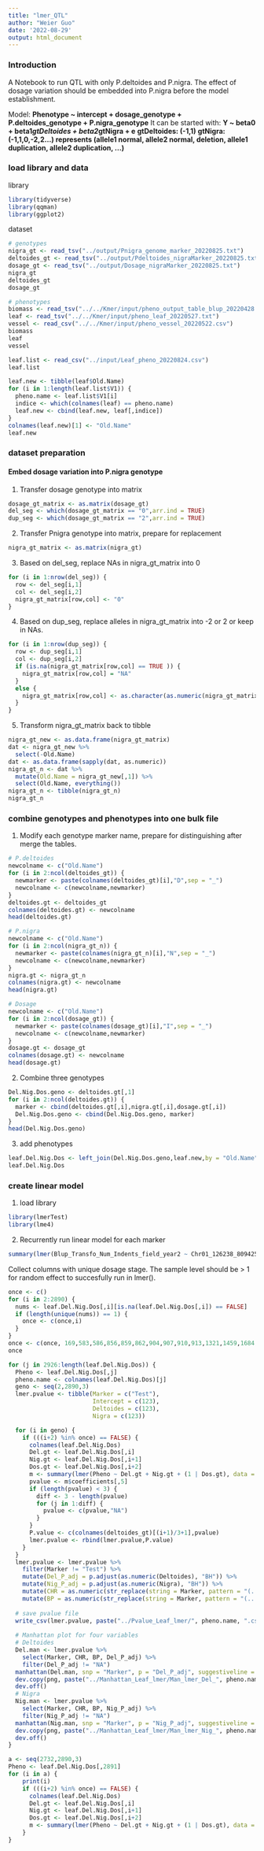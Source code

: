 ```yaml
---
title: "lmer_QTL"
author: "Weier Guo"
date: '2022-08-29'
output: html_document
---
```


### Introduction ###
A Notebook to run QTL with only P.deltoides and P.nigra. The effect of dosage variation should be embedded into P.nigra before the model establishment. 

Model:
**Phenotype ~ intercept + dosage_genotype + P.deltoides_genotype + P.nigra_genotype**
It can be started with: 
**Y ~ beta0 + beta1*gtDeltoides + beta2*gtNigra + e**
**gtDeltoides: (-1,1)**
**gtNigra: (-1,1,0,-2,2...) represents (allele1 normal, allele2 normal, deletion, allele1 duplication, allele2 duplication, ...)**


### load library and data ###
library
```r
library(tidyverse)
library(qqman)
library(ggplot2)
```

dataset
```r
# genotypes
nigra_gt <- read_tsv("../output/Pnigra_genome_marker_20220825.txt")
deltoides_gt <- read_tsv("../output/Pdeltoides_nigraMarker_20220825.txt")
dosage_gt <- read_tsv("../output/Dosage_nigraMarker_20220825.txt")
nigra_gt
deltoides_gt
dosage_gt
```

```r
# phenotypes
biomass <- read_tsv("../../Kmer/input/pheno_output_table_blup_20220428.txt")
leaf <- read_tsv("../../Kmer/input/pheno_leaf_20220527.txt")
vessel <- read_csv("../../Kmer/input/pheno_vessel_20220522.csv")
biomass
leaf
vessel
```


```r
leaf.list <- read_csv("../input/Leaf_pheno_20220824.csv")
leaf.list
```

```r
leaf.new <- tibble(leaf$Old.Name)
for (i in 1:length(leaf.list$V1)) {
  pheno.name <- leaf.list$V1[i]
  indice <- which(colnames(leaf) == pheno.name)
  leaf.new <- cbind(leaf.new, leaf[,indice])
}
colnames(leaf.new)[1] <- "Old.Name"
leaf.new
```


### dataset preparation ###
#### Embed dosage variation into P.nigra genotype ####
1. Transfer dosage genotype into matrix
```r
dosage_gt_matrix <- as.matrix(dosage_gt)
del_seg <- which(dosage_gt_matrix == "0",arr.ind = TRUE)
dup_seg <- which(dosage_gt_matrix == "2",arr.ind = TRUE)
```

2. Transfer Pnigra genotype into matrix, prepare for replacement
```r
nigra_gt_matrix <- as.matrix(nigra_gt)
```

3. Based on del_seg, replace NAs in nigra_gt_matrix into 0
```r
for (i in 1:nrow(del_seg)) {
  row <- del_seg[i,1]
  col <- del_seg[i,2]
  nigra_gt_matrix[row,col] <- "0"
}
```

4. Based on dup_seg, replace alleles in nigra_gt_matrix into -2 or 2 or keep in NAs. 
```r
for (i in 1:nrow(dup_seg)) {
  row <- dup_seg[i,1]
  col <- dup_seg[i,2]
  if (is.na(nigra_gt_matrix[row,col] == TRUE )) {
    nigra_gt_matrix[row,col] = "NA"
  }
  else {
    nigra_gt_matrix[row,col] <- as.character(as.numeric(nigra_gt_matrix[row,col]) * 2)
  }
}
```


5. Transform nigra_gt_matrix back to tibble
```r
nigra_gt_new <- as.data.frame(nigra_gt_matrix)
dat <- nigra_gt_new %>%
  select(-Old.Name) 
dat <- as.data.frame(sapply(dat, as.numeric))
nigra_gt_n <- dat %>%
  mutate(Old.Name = nigra_gt_new[,1]) %>%
  select(Old.Name, everything())
nigra_gt_n <- tibble(nigra_gt_n)
nigra_gt_n
```

### combine genotypes and phenotypes into one bulk file ###
1. Modify each genotype marker name, prepare for distinguishing after merge the tables.
```r
# P.deltoides
newcolname <- c("Old.Name")
for (i in 2:ncol(deltoides_gt)) {
  newmarker <- paste(colnames(deltoides_gt)[i],"D",sep = "_")
  newcolname <- c(newcolname,newmarker)
}
deltoides.gt <- deltoides_gt
colnames(deltoides.gt) <- newcolname
head(deltoides.gt)
```

```r
# P.nigra
newcolname <- c("Old.Name")
for (i in 2:ncol(nigra_gt_n)) {
  newmarker <- paste(colnames(nigra_gt_n)[i],"N",sep = "_")
  newcolname <- c(newcolname,newmarker)
}
nigra.gt <- nigra_gt_n 
colnames(nigra.gt) <- newcolname
head(nigra.gt)
```

```r
# Dosage
newcolname <- c("Old.Name")
for (i in 2:ncol(dosage_gt)) {
  newmarker <- paste(colnames(dosage_gt)[i],"I",sep = "_")
  newcolname <- c(newcolname,newmarker)
}
dosage.gt <- dosage_gt
colnames(dosage.gt) <- newcolname
head(dosage.gt)
```


2. Combine three genotypes
```r
Del.Nig.Dos.geno <- deltoides.gt[,1]
for (i in 2:ncol(deltoides.gt)) {
  marker <- cbind(deltoides.gt[,i],nigra.gt[,i],dosage.gt[,i])
  Del.Nig.Dos.geno <- cbind(Del.Nig.Dos.geno, marker)
}
head(Del.Nig.Dos.geno)
```

3. add phenotypes
```r
leaf.Del.Nig.Dos <- left_join(Del.Nig.Dos.geno,leaf.new,by = "Old.Name")
leaf.Del.Nig.Dos
```

### create linear model ###
1. load library
```r
library(lmerTest)
library(lme4)
```

2. Recurrently run linear model for each marker
```r
summary(lmer(Blup_Transfo_Num_Indents_field_year2 ~ Chr01_126238_809425_D + Chr01_126238_809425_N + (1 | Chr01_126238_809425_I), data = leaf.Del.Nig.Dos))
```


Collect columns with unique dosage stage.
The sample level should be > 1 for random effect to succesfully run in lmer(). 
```r
once <- c()
for (i in 2:2890) {
  nums <- leaf.Del.Nig.Dos[,i][is.na(leaf.Del.Nig.Dos[,i]) == FALSE]
  if (length(unique(nums)) == 1) {
    once <- c(once,i)
  }
}
once <- c(once, 169,583,586,856,859,862,904,907,910,913,1321,1459,1684,1873,2068,2257,2446,2731,2734,2737)
once  
```


```r
for (j in 2926:length(leaf.Del.Nig.Dos)) {
  Pheno <- leaf.Del.Nig.Dos[,j]
  pheno.name <- colnames(leaf.Del.Nig.Dos)[j]
  geno <- seq(2,2890,3)
  lmer.pvalue <- tibble(Marker = c("Test"), 
                        Intercept = c(123), 
                        Deltoides = c(123), 
                        Nigra = c(123))

  for (i in geno) {
    if (((i+2) %in% once) == FALSE) {
      colnames(leaf.Del.Nig.Dos)
      Del.gt <- leaf.Del.Nig.Dos[,i]
      Nig.gt <- leaf.Del.Nig.Dos[,i+1]
      Dos.gt <- leaf.Del.Nig.Dos[,i+2]
      m <- summary(lmer(Pheno ~ Del.gt + Nig.gt + (1 | Dos.gt), data = leaf.Del.Nig.Dos))
      pvalue <- m$coefficients[,5]
      if (length(pvalue) < 3) {
        diff <- 3 - length(pvalue)
        for (j in 1:diff) {
          pvalue <- c(pvalue,"NA")
        }
      }
      P.value <- c(colnames(deltoides_gt)[(i+1)/3+1],pvalue)
      lmer.pvalue <- rbind(lmer.pvalue,P.value)
    }
  }
  lmer.pvalue <- lmer.pvalue %>% 
    filter(Marker != "Test") %>%
    mutate(Del_P_adj = p.adjust(as.numeric(Deltoides), "BH")) %>%
    mutate(Nig_P_adj = p.adjust(as.numeric(Nigra), "BH")) %>%
    mutate(CHR = as.numeric(str_replace(string = Marker, pattern = "(...)(..)_(.*)_(.*)",replacement = "\\2"))) %>%
    mutate(BP = as.numeric(str_replace(string = Marker, pattern = "(...)(..)_(.*)_(.*)", replacement = "\\3")))
  
  # save pvalue file
  write_csv(lmer.pvalue, paste("../Pvalue_Leaf_lmer/", pheno.name, ".csv", sep = ""))
  
  # Manhattan plot for four variables
  # Deltoides
  Del.man <- lmer.pvalue %>%
    select(Marker, CHR, BP, Del_P_adj) %>%
    filter(Del_P_adj != "NA")
  manhattan(Del.man, snp = "Marker", p = "Del_P_adj", suggestiveline = -log10(0.05), genomewideline =-log10(0.1), main = paste("Manhattan_lmer_Del", pheno.name, sep = "_"))
  dev.copy(png, paste("../Manhattan_Leaf_lmer/Man_lmer_Del_", pheno.name, ".png", sep = ""), width = 500, height = 300)
  dev.off()
  # Nigra
  Nig.man <- lmer.pvalue %>%
    select(Marker, CHR, BP, Nig_P_adj) %>%
    filter(Nig_P_adj != "NA")
  manhattan(Nig.man, snp = "Marker", p = "Nig_P_adj", suggestiveline = -log10(0.05), genomewideline =-log10(0.1), main = paste("Manhattan_lmer_Nig", pheno.name, sep = "_"))
  dev.copy(png, paste("../Manhattan_Leaf_lmer/Man_lmer_Nig_", pheno.name, ".png", sep = ""), width = 500, height = 300)
  dev.off()
}
```


```r
a <- seq(2732,2890,3)
Pheno <- leaf.Del.Nig.Dos[,2891]
for (i in a) {
    print(i)
    if (((i+2) %in% once) == FALSE) {
      colnames(leaf.Del.Nig.Dos)
      Del.gt <- leaf.Del.Nig.Dos[,i]
      Nig.gt <- leaf.Del.Nig.Dos[,i+1]
      Dos.gt <- leaf.Del.Nig.Dos[,i+2]
      m <- summary(lmer(Pheno ~ Del.gt + Nig.gt + (1 | Dos.gt), data = leaf.Del.Nig.Dos))
    }
}
```
